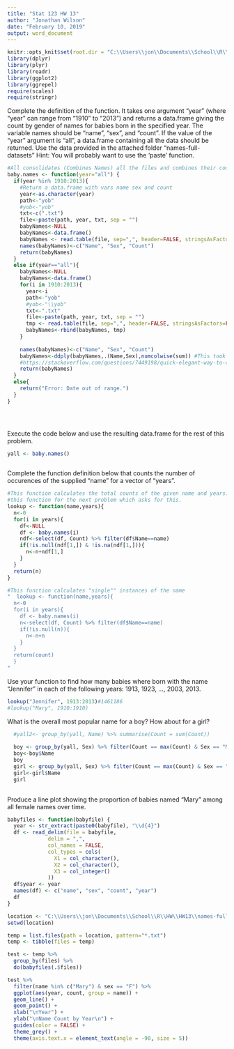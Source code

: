 ---
title: "Stat 123 HW 13"
author: "Jonathan Wilson"
date: "February 10, 2019"
output: word_document
---

```{r}

knitr::opts_knit$set(root.dir = "C:\\Users\\jon\\Documents\\School\\R\\HW\\HW13")
library(dplyr)
library(plyr)
library(readr)
library(ggplot2)
library(ggrepel)
require(scales)
require(stringr) 
```
Complete the definition of the function.  It takes one argument "year" (where
"year" can range from "1910" to "2013") and returns a data.frame giving the
count by gender of names for babies born in the specified year.  The variable
names should be "name", "sex", and "count".  If the value of the "year"
argument is "all", a data.frame containing all the data should be returned.
Use the data provided in the attached folder "names-full-datasets"  Hint: You will probably want to use the 'paste' function.
```{r}
#All consolidates (Combines Names) all the files and combines their counts. 
baby.names <- function(year="all") {
  if(year %in% 1910:2013){
    #Return a data.frame with vars name sex and count
    year<-as.character(year)
    path<-"yob"
    #yob<-"yob"
    txt<-c(".txt")
    file<-paste(path, year, txt, sep = "")
    babyNames<-NULL
    babyNames<-data.frame()
    babyNames <- read.table(file, sep=",", header=FALSE, stringsAsFactors=FALSE)
    names(babyNames)<-c("Name", "Sex", "Count")
    return(babyNames)
  }
  else if(year=="all"){
    babyNames<-NULL
    babyNames<-data.frame()
    for(i in 1910:2013){
      year<-i
      path<-"yob"
      #yob<-"\\yob"
      txt<-".txt"
      file<-paste(path, year, txt, sep = "")
      tmp <- read.table(file, sep=",", header=FALSE, stringsAsFactors=FALSE)
      babyNames<-rbind(babyNames, tmp)
    }
    
    names(babyNames)<-c("Name", "Sex", "Count")
    babyNames<-ddply(babyNames,.(Name,Sex),numcolwise(sum)) #This took me so long to figure out. 
    #https://stackoverflow.com/questions/7449198/quick-elegant-way-to-construct-mean-variance-summary-table
    return(babyNames)
  }
  else{
    return("Error: Date out of range.")
  }
} 


  
```

Execute the code below and use the resulting data.frame for the rest of this problem.

```{r}

yall <- baby.names() 
  

```

Complete the function definition below that counts the
number of occurences of the supplied "name" for a vector of "years".

```{r}
#This function calculates the total counts of the given name and years. I did it this way becuase I assumed that we needed to use
#this function for the next problem which asks for this. 
lookup <- function(name,years){
  n<-0
  for(i in years){
    df<-NULL
    df <- baby.names(i)
    ndf<-select(df, Count) %>% filter(df$Name==name)
    if(!is.null(ndf[1,]) & !is.na(ndf[1,])){
      n<-n+ndf[1,]
    }
  }
  return(n)
}    

#This function calculates "single"" instances of the name
"  lookup <- function(name,years){
  n<-0
  for(i in years){
    df <- baby.names(i)
    n<-select(df, Count) %>% filter(df$Name==name)
    if(!is.null(n)){
      n<-n+n
    }
  }
  return(count)
  }   
"
```


Use your function to find how many babies where born with the name "Jennifer"
in each of the following years: 1913, 1923, ..., 2003, 2013.
```{r}
lookup("Jennifer", 1913:2013)#1461186
#lookup("Mary", 1910:1910)

```


What is the overall most popular name for a boy?  How about for a girl?
```{r}
  
  #yall2<- group_by(yall, Name) %>% summarise(Count = sum(Count))
  
  boy <- group_by(yall, Sex) %>% filter(Count == max(Count) & Sex == "M") 
  boy<-boy$Name
  boy
  girl <- group_by(yall, Sex) %>% filter(Count == max(Count) & Sex == "F") 
  girl<-girl$Name
  girl
  

```

Produce a line plot showing the proportion of babies named "Mary" among
all female names over time.
```{r}
babyfiles <- function(babyfile) {
  year <- str_extract(paste0(babyfile), "\\d{4}")
  df <- read_delim(file = babyfile, 
             delim = ",", 
             col_names = FALSE, 
             col_types = cols(
               X1 = col_character(),
               X2 = col_character(),
               X3 = col_integer()
             ))
  df$year <- year
  names(df) <- c("name", "sex", "count", "year")
  df
}

location <- "C:\\Users\\jon\\Documents\\School\\R\\HW\\HW13\\names-full-datasets"
setwd(location)

temp = list.files(path = location, pattern="*.txt")
temp <- tibble(files = temp)

test <- temp %>%
  group_by(files) %>%
  do(babyfiles(.$files))

test %>%
  filter(name %in% c("Mary") & sex == "F") %>%
  ggplot(aes(year, count, group = name)) +
  geom_line() +
  geom_point() +
  xlab("\nYear") +
  ylab("\nName Count by Year\n") +
  guides(color = FALSE) + 
  theme_grey() +
  theme(axis.text.x = element_text(angle = -90, size = 5))


```